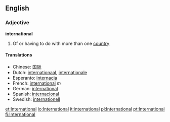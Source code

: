 ==English==
===Adjective===
'''international'''

# Of or having to do with more than one [[country]]

====Translations====
*Chinese: [[国际]]
*Dutch: [[internationaal]], [[internationale]]
*Esperanto: [[internacia]]
*French: [[international]] ''m''
*German: [[international]]
*Spanish: [[internacional]]
*Swedish: [[internationell]]

[[et:International]]
[[io:International]]
[[it:international]]
[[pl:International]]
[[pt:International]]
[[fi:International]]